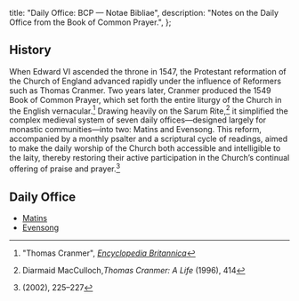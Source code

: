   title: "Daily Office: BCP — Notae Bibliae",
  description: "Notes on the Daily Office from the Book of Common Prayer.",
};

<Initial text="Daily Office: Book of Common Prayer" />

## History

When Edward VI ascended the throne in 1547, the Protestant reformation of the Church of England advanced rapidly under the influence of Reformers such as Thomas Cranmer. Two years later, Cranmer produced the 1549 Book of Common Prayer, which set forth the entire liturgy of the Church in the English vernacular.[^1] Drawing heavily on the Sarum Rite,[^2] it simplified the complex medieval system of seven daily offices—designed largely for monastic communities—into two: Matins and Evensong. This reform, accompanied by a monthly psalter and a scriptural cycle of readings, aimed to make the daily worship of the Church both accessible and intelligible to the laity, thereby restoring their active participation in the Church’s continual offering of praise and prayer.[^3]

## Daily Office

* [Matins](/liturgy/rites/liturgy-of-the-hours-bcp/matins)
* [Evensong](/liturgy/rites/liturgy-of-the-hours-bcp/evensong)

[^1]: "Thomas Cranmer", [*Encyclopedia Britannica*](https://www.britannica.com/biography/Thomas-Cranmer-archbishop-of-Canterbury)
[^2]: Diarmaid MacCulloch,*Thomas Cranmer: A Life* (1996), 414
[^3]: *<Definition lang="english" anchor="saint-dunstans-psalter" text="Saint Dunstan's Plainsong Psalter" />* (2002), 225–227
